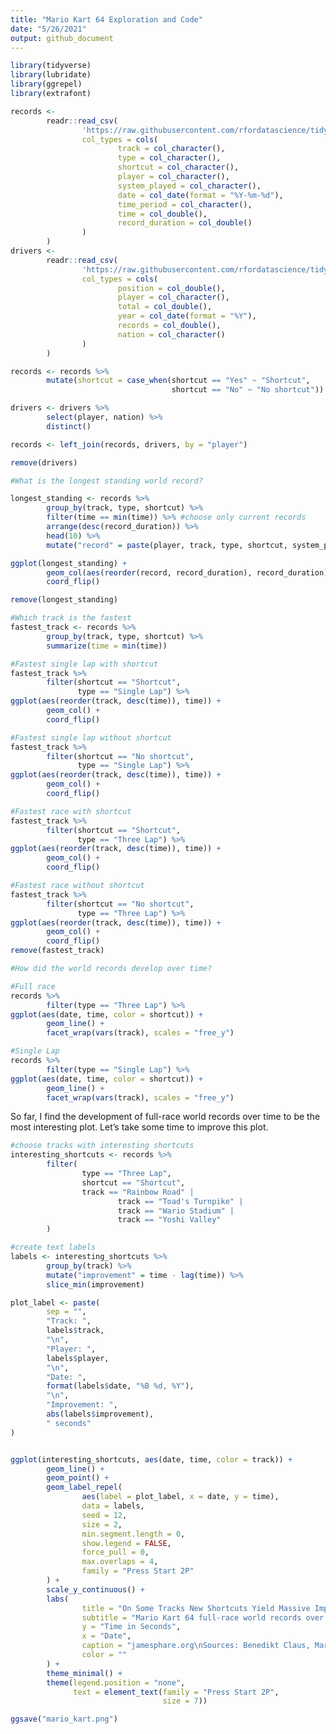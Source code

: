 ```yaml
---
title: "Mario Kart 64 Exploration and Code"
date: "5/26/2021"
output: github_document
---
```


```r

library(tidyverse)
library(lubridate)
library(ggrepel)
library(extrafont)

records <-
        readr::read_csv(
                'https://raw.githubusercontent.com/rfordatascience/tidytuesday/master/data/2021/2021-05-25/records.csv',
                col_types = cols(
                        track = col_character(),
                        type = col_character(),
                        shortcut = col_character(),
                        player = col_character(),
                        system_played = col_character(),
                        date = col_date(format = "%Y-%m-%d"),
                        time_period = col_character(),
                        time = col_double(),
                        record_duration = col_double()
                )
        )
drivers <-
        readr::read_csv(
                'https://raw.githubusercontent.com/rfordatascience/tidytuesday/master/data/2021/2021-05-25/drivers.csv',
                col_types = cols(
                        position = col_double(),
                        player = col_character(),
                        total = col_double(),
                        year = col_date(format = "%Y"),
                        records = col_double(),
                        nation = col_character()
                )
        )
```

```r
records <- records %>% 
        mutate(shortcut = case_when(shortcut == "Yes" ~ "Shortcut",
                                    shortcut == "No" ~ "No shortcut"))

drivers <- drivers %>% 
        select(player, nation) %>% 
        distinct()

records <- left_join(records, drivers, by = "player")

remove(drivers)
```

```r
#What is the longest standing world record?

longest_standing <- records %>% 
        group_by(track, type, shortcut) %>% 
        filter(time == min(time)) %>% #choose only current records
        arrange(desc(record_duration)) %>% 
        head(10) %>%
        mutate("record" = paste(player, track, type, shortcut, system_played, sep = ", "))

ggplot(longest_standing) +
        geom_col(aes(reorder(record, record_duration), record_duration)) + 
        coord_flip()

remove(longest_standing)
```

```r
#Which track is the fastest
fastest_track <- records %>% 
        group_by(track, type, shortcut) %>%
        summarize(time = min(time))

#Fastest single lap with shortcut
fastest_track %>% 
        filter(shortcut == "Shortcut",
               type == "Single Lap") %>% 
ggplot(aes(reorder(track, desc(time)), time)) +
        geom_col() +
        coord_flip()
```

```r
#Fastest single lap without shortcut
fastest_track %>% 
        filter(shortcut == "No shortcut",
               type == "Single Lap") %>% 
ggplot(aes(reorder(track, desc(time)), time)) +
        geom_col() +
        coord_flip()
```
```r
#Fastest race with shortcut
fastest_track %>% 
        filter(shortcut == "Shortcut",
               type == "Three Lap") %>% 
ggplot(aes(reorder(track, desc(time)), time)) +
        geom_col() +
        coord_flip()
```

```r
#Fastest race without shortcut
fastest_track %>% 
        filter(shortcut == "No shortcut",
               type == "Three Lap") %>% 
ggplot(aes(reorder(track, desc(time)), time)) +
        geom_col() +
        coord_flip()
remove(fastest_track)
```

```r
#How did the world records develop over time?

#Full race
records %>% 
        filter(type == "Three Lap") %>% 
ggplot(aes(date, time, color = shortcut)) +
        geom_line() +
        facet_wrap(vars(track), scales = "free_y")
```

```r
#Single Lap
records %>% 
        filter(type == "Single Lap") %>% 
ggplot(aes(date, time, color = shortcut)) +
        geom_line() +
        facet_wrap(vars(track), scales = "free_y")
```

So far, I find the development of full-race world records over time to be the most interesting plot. Let's take some time to improve this plot.

```r
#choose tracks with interesting shortcuts
interesting_shortcuts <- records %>%
        filter(
                type == "Three Lap",
                shortcut == "Shortcut",
                track == "Rainbow Road" |
                        track == "Toad's Turnpike" |
                        track == "Wario Stadium" |
                        track == "Yoshi Valley"
        )

#create text labels
labels <- interesting_shortcuts %>%
        group_by(track) %>%
        mutate("improvement" = time - lag(time)) %>%
        slice_min(improvement)

plot_label <- paste(
        sep = "",
        "Track: ",
        labels$track,
        "\n",
        "Player: ",
        labels$player,
        "\n",
        "Date: ",
        format(labels$date, "%B %d, %Y"),
        "\n",
        "Improvement: ",
        abs(labels$improvement),
        " seconds"
)


ggplot(interesting_shortcuts, aes(date, time, color = track)) +
        geom_line() +
        geom_point() +
        geom_label_repel(
                aes(label = plot_label, x = date, y = time),
                data = labels,
                seed = 12,
                size = 2,
                min.segment.length = 0,
                show.legend = FALSE,
                force_pull = 0,
                max.overlaps = 4,
                family = "Press Start 2P"
        ) +
        scale_y_continuous() +
        labs(
                title = "On Some Tracks New Shortcuts Yield Massive Improvements",
                subtitle = "Mario Kart 64 full-race world records over time",
                y = "Time in Seconds",
                x = "Date",
                caption = "jamesphare.org\nSources: Benedikt Claus, Mario Kart World Records",
                color = ""
        ) +
        theme_minimal() +
        theme(legend.position = "none",
              text = element_text(family = "Press Start 2P",
                                  size = 7))
```

```r
ggsave("mario_kart.png")
```

